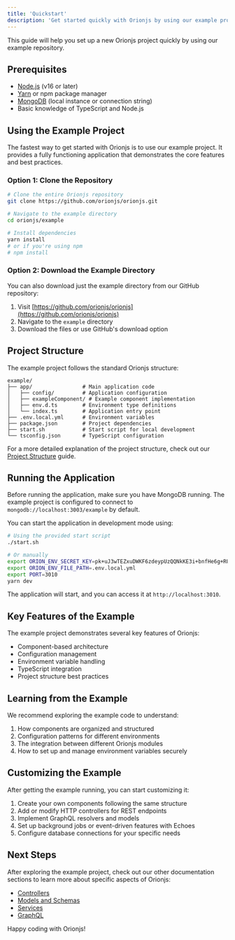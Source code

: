 ```yaml
---
title: 'Quickstart'
description: 'Get started quickly with Orionjs by using our example project'
---
```


This guide will help you set up a new Orionjs project quickly by using our example repository.

## Prerequisites

- [Node.js](https://nodejs.org/) (v16 or later)
- [Yarn](https://yarnpkg.com/) or npm package manager
- [MongoDB](https://www.mongodb.com/) (local instance or connection string)
- Basic knowledge of TypeScript and Node.js

## Using the Example Project

The fastest way to get started with Orionjs is to use our example project. It provides a fully functioning application that demonstrates the core features and best practices.

### Option 1: Clone the Repository

```bash
# Clone the entire Orionjs repository
git clone https://github.com/orionjs/orionjs.git

# Navigate to the example directory
cd orionjs/example

# Install dependencies
yarn install
# or if you're using npm
# npm install
```

### Option 2: Download the Example Directory

You can also download just the example directory from our GitHub repository:

1. Visit [https://github.com/orionjs/orionjs](https://github.com/orionjs/orionjs)
2. Navigate to the `example` directory
3. Download the files or use GitHub's download option

## Project Structure

The example project follows the standard Orionjs structure:

```
example/
├── app/                # Main application code
│   ├── config/         # Application configuration
│   ├── exampleComponent/ # Example component implementation
│   ├── env.d.ts        # Environment type definitions
│   └── index.ts        # Application entry point
├── .env.local.yml      # Environment variables
├── package.json        # Project dependencies
├── start.sh            # Start script for local development
└── tsconfig.json       # TypeScript configuration
```

For a more detailed explanation of the project structure, check out our [Project Structure](/project-structure) guide.

## Running the Application

Before running the application, make sure you have MongoDB running. The example project is configured to connect to `mongodb://localhost:3003/example` by default.

You can start the application in development mode using:

```bash
# Using the provided start script
./start.sh

# Or manually
export ORION_ENV_SECRET_KEY=pk+uJ3wTEZxuDWKF6zdeypUzQQNkKE3i+bnfHe6g+RU=
export ORION_ENV_FILE_PATH=.env.local.yml
export PORT=3010
yarn dev
```

The application will start, and you can access it at `http://localhost:3010`.

## Key Features of the Example

The example project demonstrates several key features of Orionjs:

- Component-based architecture
- Configuration management
- Environment variable handling
- TypeScript integration
- Project structure best practices

## Learning from the Example

We recommend exploring the example code to understand:

1. How components are organized and structured
2. Configuration patterns for different environments
3. The integration between different Orionjs modules
4. How to set up and manage environment variables securely

## Customizing the Example

After getting the example running, you can start customizing it:

1. Create your own components following the same structure
2. Add or modify HTTP controllers for REST endpoints
3. Implement GraphQL resolvers and models
4. Set up background jobs or event-driven features with Echoes
5. Configure database connections for your specific needs

## Next Steps

After exploring the example project, check out our other documentation sections to learn more about specific aspects of Orionjs:

- [Controllers](/controllers/overview)
- [Models and Schemas](/essentials/schemas)
- [Services](/essentials/services)
- [GraphQL](/essentials/graphql)

Happy coding with Orionjs!

